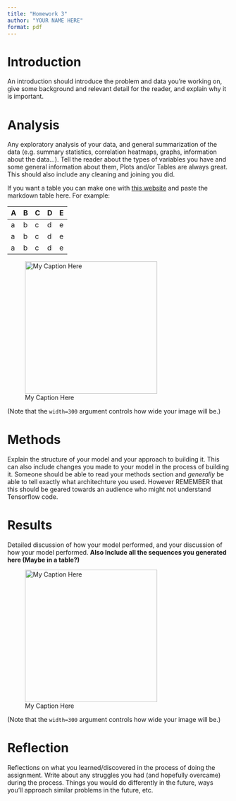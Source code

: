 ```yaml
---
title: "Homework 3"
author: "YOUR NAME HERE"
format: pdf
---
```

# Introduction
An introduction should introduce the problem and data you're working on, give some background and relevant detail for the reader, and explain why it is important. 

# Analysis 
Any exploratory analysis of your data, and general summarization of the data (e.g. summary statistics, correlation heatmaps, graphs, information about the data...). Tell the reader about the types of variables you have and some general information about them, Plots and/or Tables are always great. This should also include any cleaning and joining you did. 

If you want a table you can make one with [this website](https://www.tablesgenerator.com/markdown_tables) and paste the markdown table here. For example:

| A | B | C | D | E |
|---|---|---|---|---|
| a | b | c | d | e |
| a | b | c | d | e |
| a | b | c | d | e |

![My Caption Here](https://media.istockphoto.com/id/1322277517/photo/wild-grass-in-the-mountains-at-sunset.jpg?s=612x612&w=0&k=20&c=6mItwwFFGqKNKEAzv0mv6TaxhLN3zSE43bWmFN--J5w=){width=300}

(Note that the `width=300` argument controls how wide your image will be.)

# Methods
Explain the structure of your model and your approach to building it. This can also include changes you made to your model in the process of building it. Someone should be able to read your methods section and *generally* be able to tell exactly what architechture you used. However REMEMBER that this should be geared towards an audience who might not understand Tensorflow code. 

# Results
Detailed discussion of how your model performed, and your discussion of how your model performed. **Also Include all the sequences you generated here (Maybe in a table?)**

![My Caption Here](/Users/cparlett/Desktop/corgi.jpg){width=300}

(Note that the `width=300` argument controls how wide your image will be.)

# Reflection
Reflections on what you learned/discovered in the process of doing the assignment. Write about any struggles you had (and hopefully overcame) during the process. Things you would do differently in the future, ways you'll approach similar problems in the future, etc.

